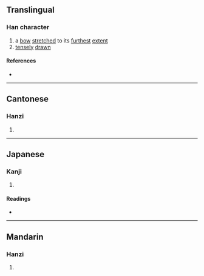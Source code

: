 {{character info/new}}
==Translingual==

===Han character===
{{Han char|rn=57|rad=弓|as=08|sn=11|four=17220|canj=NBB|ids=⿰弓朋}}

# a [[bow]] [[stretch]]ed to its [[furthest]] [[extent]]
# [[tensely]] [[drawn]]

====References====
* {{Han ref|kx=0360.020|dkj=09817|dj=0676.050|hdz=20998.130|uh=5F38|ud=24376|bh=D54D|bd=54605}}

----

==Cantonese==

===Hanzi===
{{yue-hanzi|jyut=[[bang1]], [[pang4]]|y=bang1, pang4}}

# {{defn|lang=yue|sort=弓08}}

----

==Japanese==

===Kanji===
{{ja-kanji|grade=|rs=弓08}}

# {{defn|lang=ja|sort=弓08}}

====Readings====
* {{ja-readings|on=[[ほう]] (hō), [[ひょう]] (hyō)|kun=[[みちる]] (michiru)}}

----

==Mandarin==

===Hanzi===
{{cmn-hanzi|pin=[[péng]] ([[peng2]]), [[tán]] ([[tan2]])|wg=p'eng<sup>2</sup>, t'an<sup>2</sup>}}

# {{defn|lang=cmn|sort=弓08}}